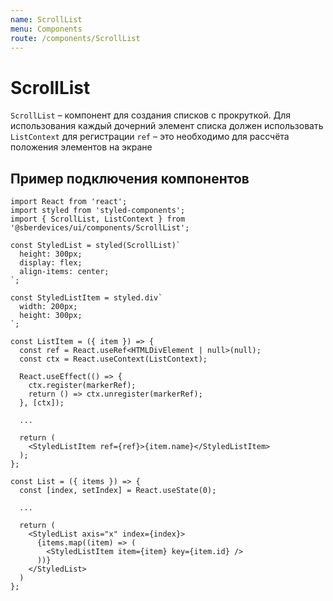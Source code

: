 ```yaml
---
name: ScrollList
menu: Components
route: /components/ScrollList
---
```


# ScrollList

`ScrollList` – компонент для создания списков с прокруткой. Для использования каждый дочерний элемент списка должен использовать `ListContext` для регистрации `ref` – это необходимо для рассчёта положения элементов на экране

## Пример подключения компонентов

```tsx
import React from 'react';
import styled from 'styled-components';
import { ScrollList, ListContext } from '@sberdevices/ui/components/ScrollList';

const StyledList = styled(ScrollList)`
  height: 300px;
  display: flex;
  align-items: center;
`;

const StyledListItem = styled.div`
  width: 200px;
  height: 300px;
`;

const ListItem = ({ item }) => {
  const ref = React.useRef<HTMLDivElement | null>(null);
  const ctx = React.useContext(ListContext);

  React.useEffect(() => {
    ctx.register(markerRef);
    return () => ctx.unregister(markerRef);
  }, [ctx]);

  ...

  return (
    <StyledListItem ref={ref}>{item.name}</StyledListItem>
  );
};

const List = ({ items }) => {
  const [index, setIndex] = React.useState(0);

  ...

  return (
    <StyledList axis="x" index={index}>
      {items.map((item) => (
        <StyledListItem item={item} key={item.id} />
      ))}
    </StyledList>
  )
};

```
